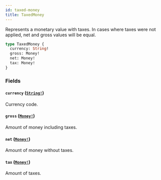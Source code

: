 ```yaml
---
id: taxed-money
title: TaxedMoney
---
```


Represents a monetary value with taxes. In cases where taxes were not applied, net and gross values will be equal.

```graphql
type TaxedMoney {
  currency: String!
  gross: Money!
  net: Money!
  tax: Money!
}
```

### Fields

#### `currency` ([`String!`](/developer/api-reference/scalars/string.mdx))

Currency code.

#### `gross` ([`Money!`](/developer/api-reference/objects/money.mdx))

Amount of money including taxes.

#### `net` ([`Money!`](/developer/api-reference/objects/money.mdx))

Amount of money without taxes.

#### `tax` ([`Money!`](/developer/api-reference/objects/money.mdx))

Amount of taxes.
